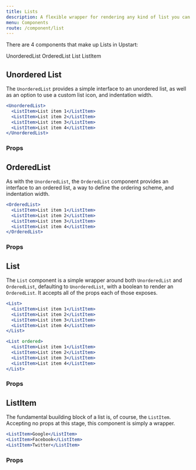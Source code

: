 ```yaml
---
title: Lists
description: A flexible wrapper for rendering any kind of list you can think of.
menu: Components
route: /component/list
---
```



There are 4 components that make up Lists in Upstart:

<List>
  <ListItem>UnorderedList</ListItem>
  <ListItem>OrderedList</ListItem>
  <ListItem>List</ListItem>
  <ListItem>ListItem</ListItem>
</List>

## Unordered List

The `UnorderedList` provides a simple interface to an unordered list, as well as
an option to use a custom list icon, and indentation width.

```jsx
<UnorderedList>
  <ListItem>List item 1</ListItem>
  <ListItem>List item 2</ListItem>
  <ListItem>List item 3</ListItem>
  <ListItem>List item 4</ListItem>
</UnorderedList>
```

### Props

<PropsTable component={UnorderedList} />

## OrderedList

As with the `UnorderedList`, the `OrderedList` component provides an interface
to an ordered list, a way to define the ordering scheme, and indentation width.

```jsx
<OrderedList>
  <ListItem>List item 1</ListItem>
  <ListItem>List item 2</ListItem>
  <ListItem>List item 3</ListItem>
  <ListItem>List item 4</ListItem>
</OrderedList>
```

### Props

<PropsTable component={OrderedList} />

## List

The `List` component is a simple wrapper around both `UnorderedList` and
`OrderedList`, defaulting to `UnorderedList`, with a boolean to render an
`OrderedList`. It accepts all of the props each of those exposes.

```jsx
<List>
  <ListItem>List item 1</ListItem>
  <ListItem>List item 2</ListItem>
  <ListItem>List item 3</ListItem>
  <ListItem>List item 4</ListItem>
</List>

<List ordered>
  <ListItem>List item 1</ListItem>
  <ListItem>List item 2</ListItem>
  <ListItem>List item 3</ListItem>
  <ListItem>List item 4</ListItem>
</List>
```

### Props

<PropsTable component={List} />

## ListItem

The fundamental buuilding block of a list is, of course, the `ListItem`.
Accepting no props at this stage, this component is simply a wrapper.

```jsx
<ListItem>Google</ListItem>
<ListItem>Facebook</ListItem>
<ListItem>Twitter</ListItem>
```

### Props

<PropsTable component={ListItem} />

